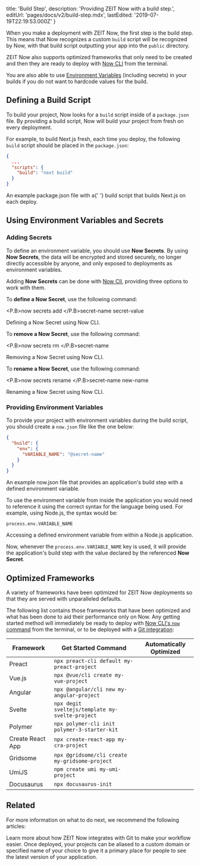 
  title: 'Build Step',
  description: 'Providing ZEIT Now with a build step.',
  editUrl: 'pages/docs/v2/build-step.mdx',
  lastEdited: '2019-07-19T22:19:53.000Z'
}

When you make a deployment with ZEIT Now, the first step is the build step. This means that Now recognizes a custom `build` script will be recognized by Now, with that build script outputting your app into the `public` directory.

ZEIT Now also supports optimized frameworks that only need to be created and then they are ready to deploy with [Now CLI](/download) from the terminal.

You are also able to use [Environment Variables](#using-environment-variables-and-secrets) (including secrets) in your builds if you do not want to hardcode values for the build.

## Defining a Build Script

To build your project, Now looks for a `build` script inside of a `package.json` file. By providing a build script, Now will build your project from fresh on every deployment.

For example, to build Next.js fresh, each time you deploy, the following `build` script should be placed in the `package.json`:

```json
{
  ...
  "scripts": {
    "build": "next build"
  }
}
```

<Caption>
  An example <InlineCode>package.json</InlineCode> file with a{' '}
  <InlineCode>build</InlineCode> script that builds Next.js on each deploy.
</Caption>

## Using Environment Variables and Secrets

### Adding Secrets

To define an environment variable, you should use **Now Secrets**. By using **Now Secrets**, the data will be encrypted and stored securely, no longer directly accessible by anyone, and only exposed to deployments as environment variables.

Adding **Now Secrets** can be done with [Now ClI](/now), providing three options to work with them.

To **define a Now Secret**, use the following command:

<TerminalInput><P.B>now secrets add </P.B>secret-name secret-value</TerminalInput>
<Caption>Defining a <P.B>Now Secret</P.B> using <GenericLink href="/now">Now CLI</GenericLink>.</Caption>

To **remove a Now Secret**, use the following command:

<TerminalInput><P.B>now secrets rm </P.B>secret-name</TerminalInput>
<Caption>Removing a <P.B>Now Secret</P.B> using <GenericLink href="/now">Now CLI</GenericLink>.</Caption>

To **rename a Now Secret**, use the following command:

<TerminalInput><P.B>now secrets rename </P.B>secret-name new-name</TerminalInput>
<Caption>Renaming a <P.B>Now Secret</P.B> using <GenericLink href="/now">Now CLI</GenericLink>.</Caption>

### Providing Environment Variables

To provide your project with environment variables during the build script, you should create a `now.json` file like the one below:

```json
{
  "build": {
    "env": {
      "VARIABLE_NAME": "@secret-name"
    }
  }
}
```

<Caption>
  An example <InlineCode>now.json</InlineCode> file that provides an
  application's build step with a defined environment variable.
</Caption>

To use the environment variable from inside the application you would need to reference it using the correct syntax for the language being used. For example, using Node.js, the syntax would be:

```
process.env.VARIABLE_NAME
```

<Caption>
  Accessing a defined environment variable from within a Node.js application.
</Caption>

Now, whenever the `process.env.VARIABLE_NAME` key is used, it will provide the application's build step with the value declared by the referenced **Now Secret**.

## Optimized Frameworks

A variety of frameworks have been optimized for ZEIT Now deployments so that they are served with unparalleled defaults.

The following list contains those frameworks that have been optimized and what has been done to aid their performance only on Now. Any getting started method will immediately be ready to deploy with [Now CLI's `now` command](/downlaod) from the terminal, or to be deployed with a [Git integration](/docs/v2/git-integration):

| Framework        | Get Started Command                             | Automatically Optimized        |
| ---------------- | ----------------------------------------------- | ------------------------------ |
| Preact           | `npx preact-cli default my-preact-project`      | <CheckmarkInCircle size="24"/> |
| Vue.js           | `npx @vue/cli create my-vue-project`            | <CheckmarkInCircle size="24"/> |
| Angular          | `npx @angular/cli new my-angular-project`       | <CheckmarkInCircle size="24"/> |
| Svelte           | `npx degit sveltejs/template my-svelte-project` | <CheckmarkInCircle size="24"/> |
| Polymer          | `npx polymer-cli init polymer-3-starter-kit`    | <CheckmarkInCircle size="24"/> |
| Create React App | `npx create-react-app my-cra-project`           | <CheckmarkInCircle size="24"/> |
| Gridsome         | `npx @gridsome/cli create my-gridsome-project`  | <CheckmarkInCircle size="24"/> |
| UmiJS            | `npm create umi my-umi-project`                 | <CheckmarkInCircle size="24"/> |
| Docusaurus       | `npx docusaurus-init`                           | <CheckmarkInCircle size="24"/> |

## Related

For more information on what to do next, we recommend the following articles:

<Card title="Git Integration" href="/docs/v2/git-integration">
  Learn more about how ZEIT Now integrates with Git to make your workflow
  easier.
</Card>

<Card title="Custom Domains" href="/docs/v2/custom-domains">
  Once deployed, your projects can be aliased to a custom domain or specified
  name of your choice to give it a primary place for people to see the latest
  version of your application.
</Card>


